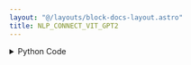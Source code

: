 ```yaml
---
layout: "@/layouts/block-docs-layout.astro"
title: NLP_CONNECT_VIT_GPT2
---
```



<PythonDocsDisplay docstring={docstring} />

<details>
<summary>Python Code</summary>
```python
from flojoy import flojoy, run_in_venv, DataFrame, Image


@flojoy
@run_in_venv(
    pip_dependencies=[
        "transformers==4.30.2",
        "torch~=2.0.1",
        "torchvision~=0.15.2",
    ],
    verbose=True,
)
def NLP_CONNECT_VIT_GPT2(default: Image) -> DataFrame:
    """The NLP_CONNECT_VIT_GPT2 node captions an input image and produces an output string wrapped in a dataframe.

    Returns
    -------
    DataFrame
        DataFrame containing the caption column and a single row.
    """

    import numpy as np
    import pandas as pd

    import transformers
    import torch
    import torchvision.transforms.functional as TF
    from flojoy import DataFrame, snapshot_download

    r, g, b, a = default.r, default.g, default.b, default.a
    nparray = (
        np.stack((r, g, b, a), axis=2) if a is not None else np.stack((r, g, b), axis=2)
    )
    image = TF.to_pil_image(nparray).convert("RGB")

    # Download repo to local flojoy cache
    local_repo_path = snapshot_download(
        repo_id="nlpconnect/vit-gpt2-image-captioning",
        revision="dc68f91c06a1ba6f15268e5b9c13ae7a7c514084",
        local_dir_use_symlinks=False,
    )
    # Load model objects
    model = transformers.VisionEncoderDecoderModel.from_pretrained(local_repo_path)
    feature_extractor = transformers.ViTImageProcessor.from_pretrained(local_repo_path)
    tokenizer = transformers.AutoTokenizer.from_pretrained(local_repo_path)

    with torch.inference_mode():
        pixel_values = feature_extractor(images=[image], return_tensors="pt").pixel_values  # type: ignore
        output_ids = model.generate(pixel_values, max_length=16, num_beams=4)  # type: ignore
        preds = tokenizer.batch_decode(output_ids, skip_special_tokens=True)  # type: ignore
        pred = preds[0].strip()

    df_pred = pd.DataFrame.from_records([(pred,)], columns=["caption"])

    return DataFrame(df=df_pred)

```
[Find this Flojoy Block on GitHub](https://github.com/flojoy-ai/blocks/blob/main/blocks/AI_ML/IMAGE_CAPTIONING/NLP_CONNECT_VIT_GPT2/NLP_CONNECT_VIT_GPT2.py)
</details>

## Example

<AppDisplay app={app} blockName="NLP_CONNECT_VIT_GPT2" client:visible />

In this example, the `LOCAL_FILE` node loads a local file and passes it to `NLP_CONNECT_VIT_GPT2`, which produces the appropriate image caption.
